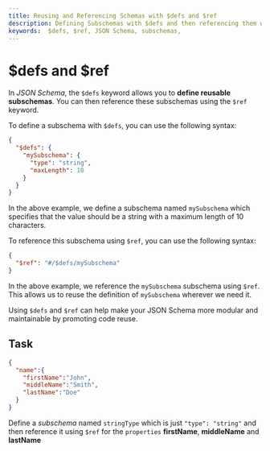 ```yaml
---
title: Reusing and Referencing Schemas with $defs and $ref
description: Defining Subschemas with $defs and then referencing them with $ref 
keywords:  $defs, $ref, JSON Schema, subschemas, 
---
```



# $defs and $ref

In *JSON Schema*, the `$defs` keyword allows you to **define reusable subschemas**. You can then reference these subschemas using the `$ref` keyword.

To define a subschema with `$defs`, you can use the following syntax:

```json
{
  "$defs": {
    "mySubschema": {
      "type": "string",
      "maxLength": 10
    }
  }
}
```

In the above example, we define a subschema named `mySubschema` which specifies that the value should be a string with a maximum length of 10 characters.

To reference this subschema using `$ref`, you can use the following syntax:

```json
{
  "$ref": "#/$defs/mySubschema"
}
```

In the above example, we reference the `mySubschema` subschema using `$ref`. This allows us to reuse the definition of `mySubschema` wherever we need it.

Using `$defs` and `$ref` can help make your JSON Schema more modular and maintainable by promoting code reuse.

## Task

```json
{
  "name":{
    "firstName":"John",
    "middleName":"Smith",
    "lastName":"Doe"
  }
}
```
Define a *subschema* named `stringType` which is just `"type": "string"` and then reference it using `$ref` for the `properties` **firstName**, **middleName** and **lastName**

